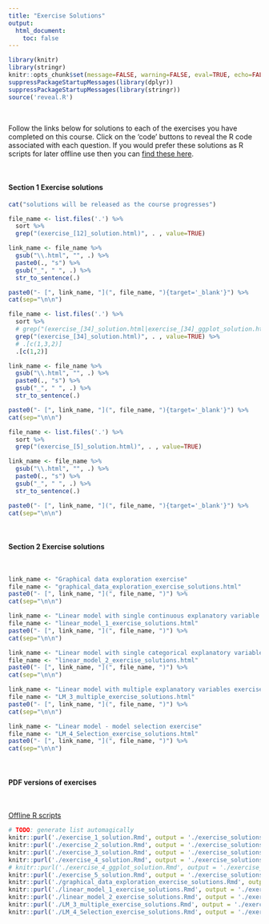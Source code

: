 ```yaml
---
title: "Exercise Solutions"
output: 
  html_document:
    toc: false
---
```


```r
library(knitr)
library(stringr)
knitr::opts_chunk$set(message=FALSE, warning=FALSE, eval=TRUE, echo=FALSE)
suppressPackageStartupMessages(library(dplyr))
suppressPackageStartupMessages(library(stringr))
source('reveal.R')
```

\  

Follow the links below for solutions to each of the exercises you have completed on this course. Click on the 'code' buttons to reveal the R code associated with each question. If you would prefer these solutions as R scripts for later offline use then you can [find these here](course_code.html).

\  

#### Section 1 Exercise solutions

```r
cat("solutions will be released as the course progresses")
```

```r
file_name <- list.files('.') %>%
  sort %>% 
  grep("(exercise_[12]_solution.html)", . , value=TRUE)

link_name <- file_name %>%
  gsub("\\.html", "", .) %>%
  paste0(., "s") %>%
  gsub("_", " ", .) %>%
  str_to_sentence(.)

paste0("- [", link_name, "](", file_name, "){target='_blank'}") %>%
cat(sep="\n\n")
```


```r
file_name <- list.files('.') %>%
  sort %>% 
  # grep("(exercise_[34]_solution.html|exercise_[34]_ggplot_solution.html)", . , value=TRUE) %>%
  grep("(exercise_[34]_solution.html)", . , value=TRUE) %>%
  # .[c(1,3,2)]
  .[c(1,2)]

link_name <- file_name %>%
  gsub("\\.html", "", .) %>%
  paste0(., "s") %>%
  gsub("_", " ", .) %>%
  str_to_sentence(.)

paste0("- [", link_name, "](", file_name, "){target='_blank'}") %>%
cat(sep="\n\n")
```

```r
file_name <- list.files('.') %>%
  sort %>% 
  grep("(exercise_[5]_solution.html)", . , value=TRUE)

link_name <- file_name %>%
  gsub("\\.html", "", .) %>%
  paste0(., "s") %>%
  gsub("_", " ", .) %>%
  str_to_sentence(.)

paste0("- [", link_name, "](", file_name, "){target='_blank'}") %>%
cat(sep="\n\n")
```

\  

#### Section 2 Exercise solutions

\  

```r
link_name <- "Graphical data exploration exercise"
file_name <- "graphical_data_exploration_exercise_solutions.html"
paste0("- [", link_name, "](", file_name, ")") %>%
cat(sep="\n\n")
```

```r
link_name <- "Linear model with single continuous explanatory variable exercise"
file_name <- "linear_model_1_exercise_solutions.html"
paste0("- [", link_name, "](", file_name, ")") %>%
cat(sep="\n\n")
```

```r
link_name <- "Linear model with single categorical explanatory variable exercise"
file_name <- "linear_model_2_exercise_solutions.html"
paste0("- [", link_name, "](", file_name, ")") %>%
cat(sep="\n\n")
```

```r
link_name <- "Linear model with multiple explanatory variables exercise"
file_name <- "LM_3_multiple_exercise_solutions.html"
paste0("- [", link_name, "](", file_name, ")") %>%
cat(sep="\n\n")
```

```r
link_name <- "Linear model - model selection exercise"
file_name <- "LM_4_Selection_exercise_solutions.html"
paste0("- [", link_name, "](", file_name, ")") %>%
cat(sep="\n\n")
```

\  

#### PDF versions of exercises

\  

[Offline R scripts](course_code.html)

```r
# TODO: generate list automagically
knitr::purl('./exercise_1_solution.Rmd', output = './exercise_solutions/exercise_1_solution.R', quiet = TRUE)
knitr::purl('./exercise_2_solution.Rmd', output = './exercise_solutions/exercise_2_solution.R', quiet = TRUE)
knitr::purl('./exercise_3_solution.Rmd', output = './exercise_solutions/exercise_3_solution.R', quiet = TRUE)
knitr::purl('./exercise_4_solution.Rmd', output = './exercise_solutions/exercise_4_solution.R', quiet = TRUE)
# knitr::purl('./exercise_4_ggplot_solution.Rmd', output = './exercise_solutions/exercise_4_ggplot_solution.R', quiet = TRUE)
knitr::purl('./exercise_5_solution.Rmd', output = './exercise_solutions/exercise_5_solution.R', quiet = TRUE)
knitr::purl('./graphical_data_exploration_exercise_solutions.Rmd', output = './exercise_solutions/graphical_data_exploration_exercise_solutions.R', quiet = TRUE)
knitr::purl('./linear_model_1_exercise_solutions.Rmd', output = './exercise_solutions/linear_model_1_exercise_solutions.R', quiet = TRUE)
knitr::purl('./linear_model_2_exercise_solutions.Rmd', output = './exercise_solutions/linear_model_2_exercise_solutions.R', quiet = TRUE)
knitr::purl('./LM_3_multiple_exercise_solutions.Rmd', output = './exercise_solutions/LM_3_multiple_exercise_solutions.R', quiet = TRUE)
knitr::purl('./LM_4_Selection_exercise_solutions.Rmd', output = './exercise_solutions/LM_4_Selection_exercise_solutions.R', quiet = TRUE)
```




